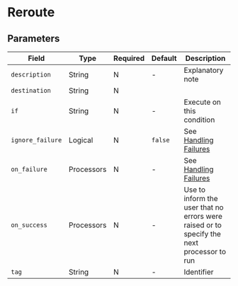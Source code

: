 
# Reroute

## Parameters

|Field|Type|Required|Default|Description|
|---|---|---|---|---|
|`description`|String|N|-|Explanatory note|
|`destination`|String|N|||
|`if`|String|N|-|Execute on this condition|
|`ignore_failure`|Logical|N|`false`|See [Handling Failures](../handling-failures.mdx)|
|`on_failure`|Processors|N|-|See [Handling Failures](../handling-failures.mdx)|
|`on_success`|Processors|N|-|Use to inform the user that no errors were raised or to specify the next processor to run|
|`tag`|String|N|-|Identifier|
